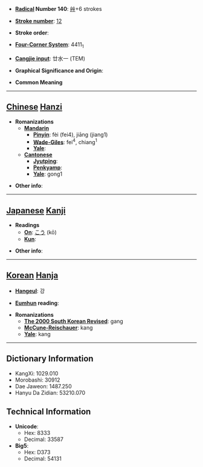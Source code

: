 * '''[[Wiktionary:Chinese radical index| Radical]] Number 140''': [[Wiktionary:Chinese radical index 艸|艸]]+6 strokes

* '''[[Wiktionary:Chinese total strokes index|Stroke number]]''': [[Wiktionary:Chinese total strokes index 12|12]]

* '''Stroke order''': 

* '''[[Wiktionary:Chinese four corner index|Four-Corner System]]''': 4411<sub>1</sub>

* '''[[Wiktionary:Chinese Cangjie index|Cangjie input]]''': 廿水一 (TEM)

* '''Graphical Significance and Origin''': 

* '''Common Meaning'''

----

== [[Chinese]] [[Hanzi]] ==

* '''Romanizations'''
** '''[[Mandarin]]'''
*** '''[[Pinyin]]''': fèi (fei4), jiāng (jiang1)
*** '''[[Wade-Giles]]''': fei<sup>4</sup>, chiang<sup>1</sup>
*** '''[[Yale]]''': 
** '''[[Cantonese]]'''
*** '''[[Jyutping]]''':
*** '''[[Penkyamp]]''': 
*** '''[[Yale]]''': gong1

* '''Other info''': 

----

== [[Japanese]] [[Kanji]] ==

* '''Readings'''
** '''[[On]]''': [[こう]] (kō)
** '''[[Kun]]''': 

* '''Other info''':  

----

== [[Korean]] [[Hanja]] ==

* '''[[Hangeul]]''': 강

* '''[[Eumhun]] reading''': 

* '''Romanizations'''
** '''[[The 2000 South Korean Revised Romanization|The 2000 South Korean Revised]]''': gang
** '''[[McCune-Reischauer]]''': kang
** '''[[Yale]]''': kang

----

== Dictionary Information ==

* KangXi: 1029.010
* Morobashi: 30912
* Dae Jaweon: 1487.250
* Hanyu Da Zidian: 53210.070

== Technical Information ==

* '''Unicode''':
** Hex: 8333
** Decimal: 33587
* '''Big5''':
** Hex: D373
** Decimal: 54131
